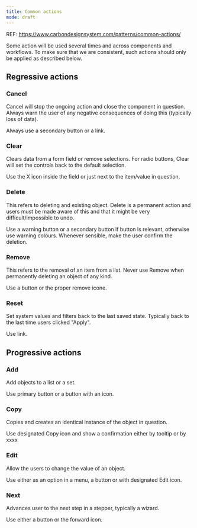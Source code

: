 ```yaml
---
title: Common actions
mode: draft
---
```


REF: https://www.carbondesignsystem.com/patterns/common-actions/


Some action will be used several times and across components and workflows. To make sure that we are consistent, such actions should only be applied as described below.

## Regressive actions

### Cancel

Cancel will stop the ongoing action and close the component in question. Always warn the user of any negative consequences of doing this (typically loss of data).

Always use a secondary button or a link.

### Clear

Clears data from a form field or remove selections. For radio buttons, Clear will set the controls back to the default selection.

Use the X icon inside the field or just next to the item/value in question.

### Delete

This refers to deleting and existing object. Delete is a permanent action and users must be made aware of this and that it might be very difficult/impossible to undo.

Use a warning button or a secondary button if button is relevant, otherwise use warning colours. Whenever sensible, make the user confirm the deletion.

### Remove

This refers to the removal of an item from a list. Never use Remove when permanently deleting an object of any kind.

Use a button or the proper remove icone.

### Reset

Set system values and filters back to the last saved state. Typically back to the last time users clicked "Apply".

Use link.

## Progressive actions

### Add


Add objects to a list or a set.

Use primary button or a button with an icon.

### Copy

Copies and creates an identical instance of the object in question.

Use designated Copy icon and show a confirmation either by tooltip or by xxxx

### Edit

Allow the users to change the value of an object.

Use either as an option in a menu, a button or with designated Edit icon.

### Next

Advances user to the next step in a stepper, typically a wizard.

Use either a button or the forward icon.
